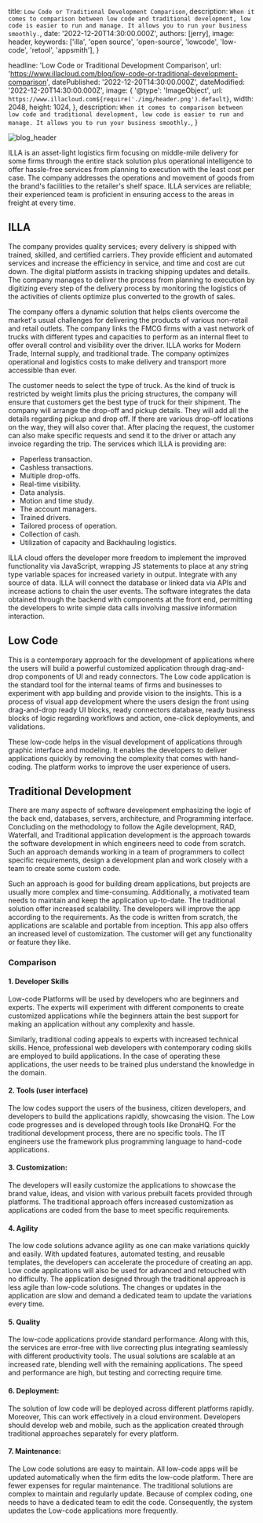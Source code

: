 
  title: `Low Code or Traditional Development Comparison`,
  description: `When it comes to comparison between low code and traditional development, low code is easier to run and manage. It allows you to run your business smoothly.`,
  date: '2022-12-20T14:30:00.000Z',
  authors: [jerry],
  image: header,
  keywords: ['illa', 'open source', 'open-source', 'lowcode', 'low-code', 'retool', 'appsmith'],
}

  headline: 'Low Code or Traditional Development Comparison',
  url: 'https://www.illacloud.com/blog/low-code-or-traditional-development-comparison',
  datePublished: '2022-12-20T14:30:00.000Z',
  dateModified: '2022-12-20T14:30:00.000Z',
  image: {
    '@type': 'ImageObject',
    url: `https://www.illacloud.com${require('./img/header.png').default}`,
    width: 2048,
    height: 1024,
  },
  description: `When it comes to comparison between low code and traditional development, low code is easier to run and manage. It allows you to run your business smoothly.`,
}

<img
  src={header}
  alt="blog_header"
/>


ILLA is an asset-light logistics firm focusing on middle-mile delivery for some firms through the entire stack solution plus operational intelligence to offer hassle-free services from planning to execution with the least cost per case. The company addresses the operations and movement of goods from the brand's facilities to the retailer's shelf space. ILLA services are reliable; their experienced team is proficient in ensuring access to the areas in freight at every time.

## ILLA

The company provides quality services; every delivery is shipped with trained, skilled, and certified carriers. They provide efficient and automated services and increase the efficiency in service, and time and cost are cut down. The digital platform assists in tracking shipping updates and details. The company manages to deliver the process from planning to execution by digitizing every step of the delivery process by monitoring the logistics of the activities of clients optimize plus converted to the growth of sales.

The company offers a dynamic solution that helps clients overcome the market's usual challenges for delivering the products of various non-retail and retail outlets. The company links the FMCG firms with a vast network of trucks with different types and capacities to perform as an internal fleet to offer overall control and visibility over the driver. ILLA works for Modern Trade, Internal supply, and traditional trade. The company optimizes operational and logistics costs to make delivery and transport more accessible than ever.

The customer needs to select the type of truck. As the kind of truck is restricted by weight limits plus the pricing structures, the company will ensure that customers get the best type of truck for their shipment. The company will arrange the drop-off and pickup details. They will add all the details regarding pickup and drop off. If there are various drop-off locations on the way, they will also cover that. After placing the request, the customer can also make specific requests and send it to the driver or attach any invoice regarding the trip. The services which ILLA is providing are:

* Paperless transaction.
* Cashless transactions.
* Multiple drop-offs.
* Real-time visibility.
* Data analysis.
* Motion and time study.
* The account managers.
* Trained drivers.
* Tailored process of operation.
* Collection of cash.
* Utilization of capacity and Backhauling logistics.

ILLA cloud offers the developer more freedom to implement the improved functionality via JavaScript, wrapping JS statements to place at any string type variable spaces for increased variety in output. Integrate with any source of data. ILLA will connect the database or linked data via APIs and increase actions to chain the user events. The software integrates the data obtained through the backend with components at the front end, permitting the developers to write simple data calls involving massive information interaction.

## Low Code

This is a contemporary approach for the development of applications where the users will build a powerful customized application through drag-and-drop components of UI and ready connectors. The Low code application is the standard tool for the internal teams of firms and businesses to experiment with app building and provide vision to the insights. This is a process of visual app development where the users design the front using drag-and-drop ready UI blocks, ready connectors database, ready business blocks of logic regarding workflows and action, one-click deployments, and validations.

These low-code helps in the visual development of applications through graphic interface and modeling. It enables the developers to deliver applications quickly by removing the complexity that comes with hand-coding. The platform works to improve the user experience of users.

## Traditional Development

There are many aspects of software development emphasizing the logic of the back end, databases, servers, architecture, and Programming interface. Concluding on the methodology to follow the Agile development, RAD, Waterfall, and Traditional application development is the approach towards the software development in which engineers need to code from scratch. Such an approach demands working in a team of programmers to collect specific requirements, design a development plan and work closely with a team to create some custom code.

Such an approach is good for building dream applications, but projects are usually more complex and time-consuming. Additionally, a motivated team needs to maintain and keep the application up-to-date. The traditional solution offer increased scalability. The developers will improve the app according to the requirements. As the code is written from scratch, the applications are scalable and portable from inception. This app also offers an increased level of customization. The customer will get any functionality or feature they like.

### Comparison

#### 1. Developer Skills

Low-code Platforms will be used by developers who are beginners and experts. The experts will experiment with different components to create customized applications while the beginners attain the best support for making an application without any complexity and hassle.

Similarly, traditional coding appeals to experts with increased technical skills. Hence, professional web developers with contemporary coding skills are employed to build applications. In the case of operating these applications, the user needs to be trained plus understand the knowledge in the domain.

#### 2. Tools (user interface)

The low codes support the users of the business, citizen developers, and developers to build the applications rapidly, showcasing the vision. The Low code progresses and is developed through tools like DronaHQ. For the traditional development process, there are no specific tools. The IT engineers use the framework plus programming language to hand-code applications.

#### 3. Customization:

The developers will easily customize the applications to showcase the brand value, ideas, and vision with various prebuilt facets provided through platforms. The traditional approach offers increased customization as applications are coded from the base to meet specific requirements.

#### 4. Agility

The low code solutions advance agility as one can make variations quickly and easily. With updated features, automated testing, and reusable templates, the developers can accelerate the procedure of creating an app. Low code applications will also be used for advanced and retouched with no difficulty. The application designed through the traditional approach is less agile than low-code solutions. The changes or updates in the application are slow and demand a dedicated team to update the variations every time.

#### 5. Quality

The low-code applications provide standard performance. Along with this, the services are error-free with live correcting plus integrating seamlessly with different productivity tools. The usual solutions are scalable at an increased rate, blending well with the remaining applications. The speed and performance are high, but testing and correcting require time.

#### 6. Deployment:

The solution of low code will be deployed across different platforms rapidly. Moreover, This can work effectively in a cloud environment. Developers should develop web and mobile, such as the application created through traditional approaches separately for every platform.

#### 7. Maintenance:

The Low code solutions are easy to maintain. All low-code apps will be updated automatically when the firm edits the low-code platform. There are fewer expenses for regular maintenance. The traditional solutions are complex to maintain and regularly update. Because of complex coding, one needs to have a dedicated team to edit the code. Consequently, the system updates the Low-code applications more frequently.
